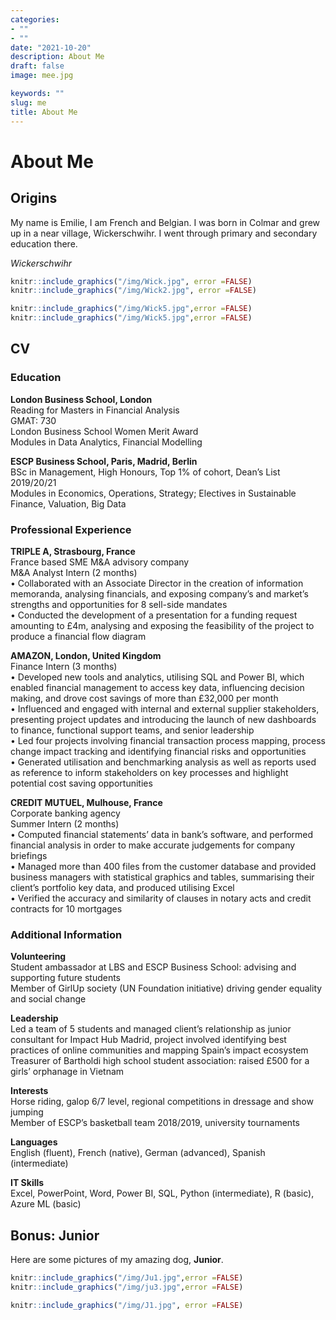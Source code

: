 ```yaml
---
categories:  
- ""
- ""
date: "2021-10-20"
description: About Me
draft: false
image: mee.jpg

keywords: ""
slug: me
title: About Me
---
```


# About Me

## Origins 

My name is Emilie, I am French and Belgian. I was born in Colmar and grew up in a near village, Wickerschwihr. I went through primary and secondary education there.

*Wickerschwihr*

```r
knitr::include_graphics("/img/Wick.jpg", error =FALSE)
knitr::include_graphics("/img/Wick2.jpg", error =FALSE)
```
```r
knitr::include_graphics("/img/Wick5.jpg",error =FALSE)
knitr::include_graphics("/img/Wick5.jpg",error =FALSE)
```

## CV

### Education 

**London Business School, London**  
 	Reading for Masters in Financial Analysis  
  GMAT: 730  
  London Business School Women Merit Award  
  Modules in Data Analytics, Financial Modelling  

**ESCP Business School, Paris, Madrid, Berlin**  
 	BSc in Management, High Honours, Top 1% of cohort, Dean's List 2019/20/21  
	Modules in Economics, Operations, Strategy; Electives in Sustainable Finance, Valuation, Big Data


### Professional Experience

**TRIPLE A, Strasbourg, France**  
	France based SME M&A advisory company  
 	M&A Analyst Intern (2 months)  
•	Collaborated with an Associate Director in the creation of information memoranda, analysing financials, and exposing company’s and market’s strengths and opportunities for 8 sell-side mandates  
•	Conducted the development of a presentation for a funding request amounting to £4m, analysing and exposing the feasibility of the project to produce a financial flow diagram  

**AMAZON, London, United Kingdom**  
 	Finance Intern (3 months)  
•	Developed new tools and analytics, utilising SQL and Power BI, which enabled financial management to access key data, influencing decision making, and drove cost savings of more than £32,000 per month  
•	Influenced and engaged with internal and external supplier stakeholders, presenting project updates and introducing the launch of new dashboards to finance, functional support teams, and senior leadership  
•	Led four projects involving financial transaction process mapping, process change impact tracking and identifying financial risks and opportunities  
•	Generated utilisation and benchmarking analysis as well as reports used as reference to inform stakeholders on key processes and highlight potential cost saving opportunities

**CREDIT MUTUEL, Mulhouse, France**  
 	Corporate banking agency  
 	Summer Intern (2 months)  
•	Computed financial statements' data in bank's software, and performed financial analysis in order to make accurate judgements for company briefings  
•	Managed more than 400 files from the customer database and provided business managers with statistical graphics and tables, summarising their client's portfolio key data, and produced utilising Excel  
•	Verified the accuracy and similarity of clauses in notary acts and credit contracts for 10 mortgages  


### Additional Information

**Volunteering**  
Student ambassador at LBS and ESCP Business School: advising and supporting future students  
Member of GirlUp society (UN Foundation initiative) driving gender equality and social change  

**Leadership**  
Led a team of 5 students and managed client’s relationship as junior consultant for Impact Hub Madrid, project involved identifying best practices of online communities and mapping Spain’s impact ecosystem  
Treasurer of Bartholdi high school student association: raised £500 for a girls’ orphanage in Vietnam

**Interests**  
Horse riding, galop 6/7 level, regional competitions in dressage and show jumping  
Member of ESCP’s basketball team 2018/2019, university tournaments

**Languages **  
English (fluent), French (native), German (advanced), Spanish (intermediate)

**IT Skills**  
Excel, PowerPoint, Word, Power BI, SQL, Python (intermediate), R (basic), Azure ML (basic)



## Bonus: Junior

Here are some pictures of my amazing dog, **Junior**.

```r
knitr::include_graphics("/img/Ju1.jpg",error =FALSE)
knitr::include_graphics("/img/ju3.jpg",error =FALSE)
```
```r
knitr::include_graphics("/img/J1.jpg", error =FALSE)
```



